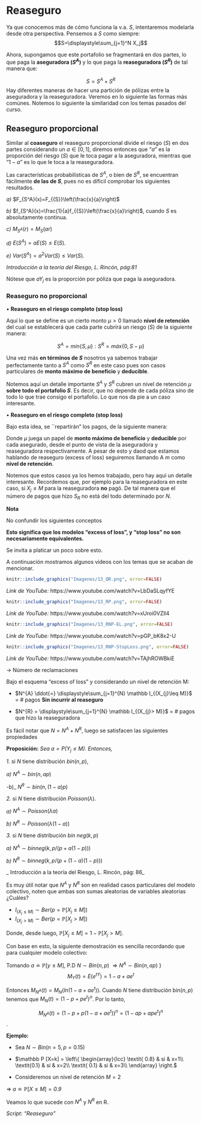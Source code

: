# Reaseguro

Ya que conocemos más de cómo funciona la v.a. $S$, intentaremos modelarla desde otra perspectiva. Pensemos a $S$ como siempre:
$$S=\displaystyle\sum_{j=1}^N X_j$$

Ahora, supongamos que este portafolio se fragmentará en dos partes, lo que paga la **aseguradora $(S^A)$** y lo que paga la **reaseguradora $(S^R)$** de tal manera que:

$$S={S^A}+{S^R}$$
Hay diferentes maneras de hacer una partición de pólizas entre la aseguradora y la reaseguradora. Veremos en lo siguiente las formas más comúnes. Notemos lo siguiente la similaridad con los temas pasados del curso.

## Reaseguro proporcional {-}

Similar al **coaseguro** el reaseguro proporcional divide el riesgo $(S)$ en dos partes considerando un $a\in[0,1]$, diremos entonces que "$a$" es la proporción del riesgo $(S)$ que le toca pagar a la aseguradora, mientras que "$1-a$" es lo que le toca a la reaseguradora.

 \begin{eqnarray*} \begin{array}{lcc} S^A=aS=\displaystyle\sum_{j=1}^N aY_j,  \\ S^R=(1-a)S=\displaystyle\sum_{j=1}^N(1-aY_j)
        \end{array} 
    \end{eqnarray*}
    
Las características probabilísticas de $S^A$, o bien de $S^R$, se encuentran fácilmente **de las de $S$**, pues no es difícil comprobar los siguientes resultados.

_a)_ $F_{S^A}(x)=F_{{S}}\left(\frac{x}{a}\right)$

_b)_ $f_{S^A}(x)=\frac{1}{a}f_{{S}}\left(\frac{x}{a}\right)$, cuando $S$ es absolutamente continua.

_c)_ $M_{S^A}(r)=M_{{S}}(ar)$

_d)_ $E(S^A)=aE(S)\leq E(S)$.

_e)_ $Var(S^A)=a^2Var(S)\leq Var(S).$

_Introducción a la teoría del Riesgo, L. Rincón, pág:81_

Nótese que $aY_j$ es la proporción por póliza que paga la aseguradora.

### Reaseguro no proporcional {-}

$\bullet$ **Reaseguro en el riesgo completo (stop loss)**

Aquí lo que se define es un cierto monto $\mu>0$ llamado **nivel de retención** del cual se establecerá que cada parte cubrirá un riesgo $(S)$ de la siguiente manera:

$$S^A=mín\{S,\mu\}: S^R=máx\{0,S-\mu\}$$

Una vez más **en términos de $S$** nosotros ya sabemos trabajar perfectamente tanto a $S^A$ como $S^R$ en este caso pues son casos particulares de **monto máximo de beneficio** y **deducible**.

Notemos aquí un detalle importante $S^A$ y $S^R$ cubren un nivel de retención $\mu$ **sobre todo el portafolio $S$**. Es decir, que no depende de cada póliza sino de todo lo que trae consigo el portafolio. Lo que nos da pie a un caso interesante.

$\bullet$ **Reaseguro en el riesgo completo (stop loss)**

Bajo esta idea, se ``repartirán" los pagos, de la siguiente manera:

 \begin{equation*}
   S^{A}= \displaystyle\sum_{j=1}^{N} mín \{ X_{j}, M\} \quad \text{y} \quad S^{R}= \displaystyle\sum_{j=1}^{N} máx \{ 0,X_{j}-M \} 
    \end{equation*}
    
Donde $\mu$ juega un papel de **monto máximo de beneficio** y **deducible** por cada asegurado, desde el punto de vista de la aseguradora y reaseguradora respectivamente. A pesar de esto y daod que estamos hablando de reaseguro (excess of loss) seguiremos llamando A $m$ como **nivel de retención**.

Notemos que estos casos ya los hemos trabajado, pero hay aquí un detalle interesante. Recordemos que, por ejemplo para la reaseguradora en este caso, si $X_{j} \leq M$ para la reaseguradora **no** pagó. De tal manera que el número de pagos que hizo $S_{R}$ no está del todo determinado por $N$.

**Nota**

No confundir los siguientes conceptos

\begin{eqnarray*}
  \displaystyle\sum_{j=1}^{N} mín \{ X_{j}, M\} \neq mín \{S,M \}\\
  \displaystyle\sum_{j=1}^{N} máx \{0, X_{j}-M\} \neq máx \{0,S-M \}\\
\end{eqnarray*}

**Esto significa que los modelos "excess of loss", y "stop loss" no son necesariamente equivalentes.**

Se invita a platicar un poco sobre esto. 

A continuación mostramos algunos vídeos con los temas que se acaban de mencionar.

```r
knitr::include_graphics("Imagenes/13_QR.png", error=FALSE)
```

_Link de YouTube:_ https://www.youtube.com/watch?v=LbDaSLqyfYE

```r
knitr::include_graphics("Imagenes/13_RP.png", error=FALSE)
```

_Link de YouTube:_ https://www.youtube.com/watch?v=xUroi0VZll4

```r
knitr::include_graphics("Imagenes/13_RNP-EL.png", error=FALSE)
```

_Link de YouTube:_ https://www.youtube.com/watch?v=pGP_bK8x2-U

```r
knitr::include_graphics("Imagenes/13_RNP-StopLoss.png", error=FALSE)
```

_Link de YouTube:_ https://www.youtube.com/watch?v=TAjhROWBkiE

$\longrightarrow$ Número de reclamaciones 

Bajo el esquema "excess of loss" y considerando un nivel de retención M:

- $N^{A} \ddot{=} \displaystyle\sum_{j=1}^{N} \mathbb I_{(X_{j}\leq M)}$ = \# pagos **Sin incurrir al reaseguro**

- $N^{R} = \displaystyle\sum_{j=1}^{N} \mathbb I_{(X_{j}> M)}$ = \# pagos que hizo la reaseguradora

Es fácil notar que $N=N^{A} + N^{R}$, luego se satisfacen las siguientes propiedades

**Proposición:** _Sea $a=P(Y_{j}\leq M)$. Entonces,_

_1._ si $N$ tiene distribución $bin(n,p)$,
        
  _a)_ $N^{A}\sim{bin(n,ap)}$
  
  -b)_ $N^{R}\sim{bin(n,(1-a)p)}$
      
_2._ si $N$ tiene distribución $Poisson(\lambda)$.
        
  _a)_ $N^{A}\sim{Poisson(\lambda a)}$
  
  _b)_ $N^{R}\sim{Poisson(\lambda(1-a))}$

_3._ si $N$ tiene distribución $bin$ $neg(k,p)$

  _a)_ $N^{A}\sim{bin neg(k,p/(p+a(1-p)))}$
  
  _b)_ $N^{R}\sim{bin neg(k,p/(p+(1-a)(1-p)))}$
  
_ Introducción a la teoría del Riesgo, L. Rincón, pág: 86_

Es muy útil notar que $N^{A}$ y $N^{R}$ son en realidad casos particulares del modelo colectivo, noten que ambas son sumas aleatorias de variables aleatorias ¿Cuáles?

  - $I_{(X_{j}\leq M)}\sim{Ber(p=\mathbb P [X_{j}\leq M])}$
  - $I_{(X_{j}> M)}\sim{Ber(p=\mathbb P [X_{j}> M])}$

Donde, desde luego, $\mathbb P [X_{j}\leq M] = 1-\mathbb P [X_{j}> M]$.

Con base en esto, la siguiente demostración es sencilla recordando que para cualquier modelo colectivo:
\begin{center}
    $M_{S}(t) = M_{N}(ln(M_{y}(t)))$
\end{center}
Tomando $a\doteq \mathbb P [y \leq M]$, P.D $N\sim{Bin(n,p)}$ $\Rightarrow N^{A}\sim{Bin(n,ap)}$
}
$$M_{Y}(t) = E(e^{tY}) = 1-a+ae^{t}$$

Entonces $M_{N^{A}}(t) = M_{N}(ln(1-a+ae^{t}))$. Cuando $N$ tiene distribución bin$(n,p)$ tenemos que $M_{N}(t) = (1-p+pe^{t})^{n}$. Por lo tanto,


  $$M_{N^{A}}(t) = (1-p+p(1-a+ae^{t}))^{n} = (1-ap+ape^{t})^{n}$$.

**Ejemplo:**

- Sea $N\sim{Bin(n=5,p=0.15)}$

- $\mathbb P [X=k] = \left\{ 
    \begin{array}{lcc}
       \textit{ 0.8} & si & x=1\\
       \textit{0.1} & si & x=2\\
       \textit{ 0.1} & si & x=3\\
    \end{array} 
    \right.$
    
- Consideremos un nivel de retención $M=2$

$\Rightarrow$ $a\doteq \mathbb P[X\leq M] = \textit{0.9}$

Veamos lo que sucede con $N^{A}$ y $N^{R}$ en R.

_Script: "Reaseguro"_




    
    

